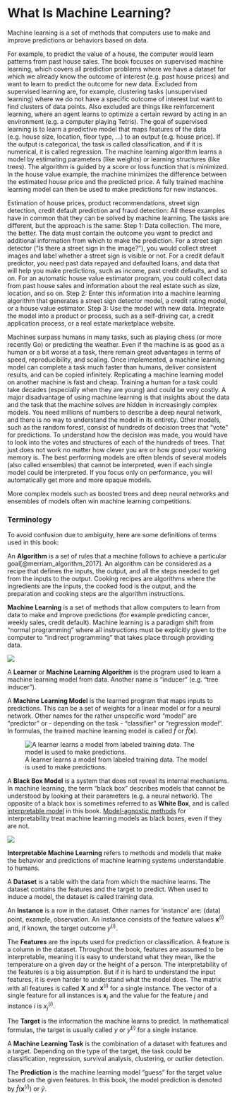 # What Is Machine Learning?

Machine learning is a set of methods that computers use to make and improve predictions or behaviors based on data.

For example, to predict the value of a house, the computer would learn patterns from past house sales.
The book focuses on supervised machine learning, which covers all prediction problems where we have a dataset for which we already know the outcome of interest (e.g. past house prices) and want to learn to predict the outcome for new data.
Excluded from supervised learning are, for example, clustering tasks (unsupervised learning) where we do not have a specific outcome of interest but want to find clusters of data points.
Also excluded are things like reinforcement learning, where an agent learns to optimize a certain reward by acting in an environment (e.g. a computer playing Tetris).
The goal of supervised learning is to learn a predictive model that maps features of the data (e.g. house size, location, floor type, ...) to an output (e.g. house price).
If the output is categorical, the task is called classification, and if it is numerical, it is called regression.
The machine learning algorithm learns a model by estimating parameters (like weights) or learning structures (like trees).
The algorithm is guided by a score or loss function that is minimized.
In the house value example, the machine minimizes the difference between the estimated house price and the predicted price.
A fully trained machine learning model can then be used to make predictions for new instances.

Estimation of house prices, product recommendations, street sign detection, credit default prediction and fraud detection:
All these examples have in common that they can be solved by machine learning.
The tasks are different, but the approach is the same:
Step 1: Data collection.
The more, the better.
The data must contain the outcome you want to predict and additional information from which to make the prediction.
For a street sign detector ("Is there a street sign in the image?"), you would collect street images and label whether a street sign is visible or not.
For a credit default predictor, you need past data repayed and defaulted loans, and data that will help you make predictions, such as income, past credit defaults, and so on.
For an automatic house value estimator program, you could collect data from past house sales and information about the real estate such as size, location, and so on.
Step 2: Enter this information into a machine learning algorithm that generates a street sign detector model, a credit rating model, or a house value estimator.
Step 3: Use the model with new data.
Integrate the model into a product or process, such as a self-driving car, a credit application process, or a real estate marketplace website.

Machines surpass humans in many tasks, such as playing chess (or more recently Go) or predicting the weather.
Even if the machine is as good as a human or a bit worse at a task, there remain great advantages in terms of speed, reproducibility, and scaling.
Once implemented, a machine learning model can complete a task much faster than humans, deliver consistent results, and can be copied infinitely.
Replicating a machine learning model on another machine is fast and cheap.
Training a human for a task could take decades (especially when they are young) and could be very costly.
A major disadvantage of using machine learning is that insights about the data and the task that the machine solves are hidden in increasingly complex models.
You need millions of numbers to describe a deep neural network, and there is no way to understand the model in its entirety.
Other models, such as the random forest, consist of hundreds of decision trees that "vote" for predictions.
To understand how the decision was made, you would have to look into the votes and structures of each of the hundreds of trees.
That just does not work no matter how clever you are or how good your working memory is.
The best performing models are often blends of several models (also called ensembles) that cannot be interpreted, even if each single model could be interpreted.
If you focus only on performance, you will automatically get more and more opaque models.
<!--
Just take a look at [interviews with winners on the kaggle.com machine learning competition platform](http://blog.kaggle.com/):
-->

More complex models such as boosted trees and deep neural networks and ensembles of models often win machine learning competitions. 

### Terminology {#terminology}

To avoid confusion due to ambiguity, here are some definitions of terms used in this book:

An **Algorithm** is a set of rules that a machine follows to achieve a particular goal[@merriam_algorithm_2017].
An algorithm can be considered as a recipe that defines the inputs, the output, and all the steps needed to get from the inputs to the output.
Cooking recipes are algorithms where the ingredients are the inputs, the cooked food is the output, and the preparation and cooking steps are the algorithm instructions.


**Machine Learning** is a set of methods that allow computers to learn from data to make and improve predictions (for example predicting cancer, weekly sales, credit default).
Machine learning is a paradigm shift from "normal programming" where all instructions must be explicitly given to the computer to "indirect programming" that takes place through providing data.

![](./images/programing-ml.jpg)

A **Learner** or **Machine Learning Algorithm** is the program used to learn a machine learning model from data.
Another name is "inducer" (e.g. "tree inducer").


A **Machine Learning Model** is the learned program that maps inputs to predictions.
This can be a set of weights for a linear model or for a neural network.
Other names for the rather unspecific word "model" are "predictor" or - depending on the task - "classifier" or "regression model".
In formulas, the trained machine learning model is called $\hat{f}$ or $\hat{f}(\mathbf{x})$.

![A learner learns a model from labeled training data. The model is used to make predictions.](./images/learner.jpg)


A **Black Box Model** is a system that does not reveal its internal mechanisms.
In machine learning, the term "black box" describes models that cannot be understood by looking at their parameters (e.g. a neural network).
The opposite of a black box is sometimes referred to as **White Box**, and is called [interpretable model](#simple) in this book.
[Model-agnostic methods](#agnostic) for interpretability treat machine learning models as black boxes, even if they are not.


![](./images/iml.jpg)


**Interpretable Machine Learning** refers to methods and models that make the behavior and predictions of machine learning systems understandable to humans.


A **Dataset** is a table with the data from which the machine learns.
The dataset contains the features and the target to predict.
When used to induce a model, the dataset is called training data.

An **Instance** is a row in the dataset.
Other names for 'instance' are: (data) point, example, observation.
An instance consists of the feature values $\mathbf{x}^{(i)}$ and, if known, the target outcome $y^{(i)}$.

The **Features** are the inputs used for prediction or classification.
A feature is a column in the dataset.
Throughout the book, features are assumed to be interpretable, meaning it is easy to understand what they mean, like the temperature on a given day or the height of a person.
The interpretability of the features is a big assumption.
But if it is hard to understand the input features, it is even harder to understand what the model does.
The matrix with all features is called $\mathbf{X}$ and $\mathbf{x}^{(i)}$ for a single instance.
The vector of a single feature for all instances is $\mathbf{x}_j$ and the value for the feature $j$ and instance $i$ is $x^{(i)}_j$.

The **Target** is the information the machine learns to predict.
In mathematical formulas, the target is usually called $y$ or $y^{(i)}$ for a single instance.

A **Machine Learning Task** is the combination of a dataset with features and a target.
Depending on the type of the target, the task could be classification, regression, survival analysis, clustering, or outlier detection.

The **Prediction** is the machine learning model "guess" for the target value based on the given features.
In this book, the model prediction is denoted by $\hat{f}(\mathbf{x}^{(i)})$ or $\hat{y}$.


